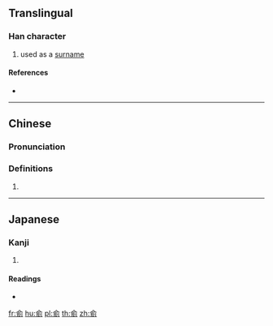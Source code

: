 ==Translingual==

===Han character===
{{Han char|rn=9|rad=人|as=07|sn=9|four=|canj=OMNN,XOMNN|ids=⿱亼⿰丑刂}}

# used as a [[surname]]

====References====
* {{Han ref|kx=0103.180|dkj=00645|hdz=10155.060|uh=4FB4|ud=20404}}

----

==Chinese==
{{zh-forms}}

===Pronunciation===
{{zh-pron
|m=chǒu
|c=cau2
|mc=
|oc=
|ma=
|cat=pn
}}

===Definitions===
{{zh-hanzi}}

# {{rfdef|lang=zh}}

----

==Japanese==

===Kanji===
{{ja-kanji|grade=|rs=人07}}

# {{defn|lang=ja|sort=人07}}

====Readings====
* {{ja-readings|on=[[ちゅう]] (chū)|kun=}}

[[fr:侴]]
[[hu:侴]]
[[pl:侴]]
[[th:侴]]
[[zh:侴]]